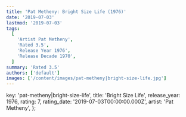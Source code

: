 ```yaml
---
title: 'Pat Metheny: Bright Size Life (1976)'
date: '2019-07-03'
lastmod: '2019-07-03'
tags:
  [
    'Artist Pat Metheny',
    'Rated 3.5',
    'Release Year 1976',
    'Release Decade 1970',
  ]
summary: 'Rated 3.5'
authors: ['default']
images: ['/content/images/pat-metheny|bright-size-life.jpg']
---
```


  key: 'pat-metheny|bright-size-life',
  title: 'Bright Size Life',
  release_year: 1976,
  rating: 7,
  rating_date: '2019-07-03T00:00:00.000Z',
  artist: 'Pat Metheny',
};

<MusicRating data={data} />
